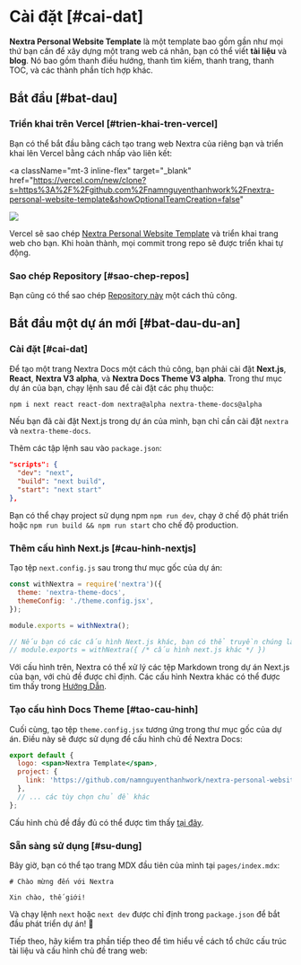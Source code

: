 
# Cài đặt [#cai-dat]

**Nextra Personal Website Template** là một template bao gồm gần như mọi thứ bạn cần để xây dựng một trang web cá nhân, bạn có thể viết **tài liệu** và **blog**. Nó bao gồm thanh điều hướng, thanh tìm kiếm, thanh trang, thanh TOC, và các thành phần tích hợp khác.

## Bắt đầu [#bat-dau]

### Triển khai trên Vercel [#trien-khai-tren-vercel]

Bạn có thể bắt đầu bằng cách tạo trang web Nextra của riêng bạn và triển khai lên Vercel bằng cách nhấp vào liên kết:

<a
  className="mt-3 inline-flex"
  target="_blank"
  href="https://vercel.com/new/clone?s=https%3A%2F%2Fgithub.com%2Fnamnguyenthanhwork%2Fnextra-personal-website-template&showOptionalTeamCreation=false"
>
  ![](https://vercel.com/button)
</a>

Vercel sẽ sao chép [Nextra Personal Website Template](https://github.com/namnguyenthanhwork/nextra-personal-website-template) và triển khai trang web cho bạn. Khi hoàn thành, mọi commit trong repo sẽ được triển khai tự động.

### Sao chép Repository [#sao-chep-repos]

Bạn cũng có thể sao chép [Repository này](https://github.com/namnguyenthanhwork/nextra-personal-website-template) một cách thủ công.

## Bắt đầu một dự án mới [#bat-dau-du-an]

<Steps>

### Cài đặt [#cai-dat]

Để tạo một trang Nextra Docs một cách thủ công, bạn phải cài đặt **Next.js**, **React**, **Nextra V3 alpha**, và **Nextra Docs Theme V3 alpha**. Trong thư mục dự án của bạn, chạy lệnh sau để cài đặt các phụ thuộc:

```sh npm2yarn
npm i next react react-dom nextra@alpha nextra-theme-docs@alpha
```

<Callout>Nếu bạn đã cài đặt Next.js trong dự án của mình, bạn chỉ cần cài đặt `nextra` và `nextra-theme-docs`.</Callout>

Thêm các tập lệnh sau vào `package.json`:

```json filename="package.json"
"scripts": {
  "dev": "next",
  "build": "next build",
  "start": "next start"
},
```

Bạn có thể chạy project sử dụng npm `npm run dev`, chạy ở chế độ phát triển hoặc `npm run build && npm run start` cho chế độ production.

### Thêm cấu hình Next.js [#cau-hinh-nextjs]

Tạo tệp `next.config.js` sau trong thư mục gốc của dự án:

```js filename="next.config.js"
const withNextra = require('nextra')({
  theme: 'nextra-theme-docs',
  themeConfig: './theme.config.jsx',
});

module.exports = withNextra();

// Nếu bạn có các cấu hình Next.js khác, bạn có thể truyền chúng làm tham số:
// module.exports = withNextra({ /* cấu hình next.js khác */ })
```

Với cấu hình trên, Nextra có thể xử lý các tệp Markdown trong dự án Next.js của bạn, với chủ đề được chỉ định. Các cấu hình Nextra khác có thể được tìm thấy trong [Hướng Dẫn](https://nextra.site/docs/guide).

### Tạo cấu hình Docs Theme [#tao-cau-hinh]

Cuối cùng, tạo tệp `theme.config.jsx` tương ứng trong thư mục gốc của dự án. Điều này sẽ được sử dụng để cấu hình chủ đề Nextra Docs:

```jsx filename="theme.config.jsx"
export default {
  logo: <span>Nextra Template</span>,
  project: {
    link: 'https://github.com/namnguyenthanhwork/nextra-personal-website-template',
  },
  // ... các tùy chọn chủ đề khác
};
```

Cấu hình chủ đề đầy đủ có thể được tìm thấy [tại đây](/vi/docs/doc-theme/theme-configuration).

### Sẵn sàng sử dụng [#su-dung]

Bây giờ, bạn có thể tạo trang MDX đầu tiên của mình tại `pages/index.mdx`:

```mdx filename="pages/index.mdx"
# Chào mừng đến với Nextra

Xin chào, thế giới!
```

Và chạy lệnh `next` hoặc `next dev` được chỉ định trong `package.json` để bắt đầu phát triển dự án! 🎉

</Steps>

Tiếp theo, hãy kiểm tra phần tiếp theo để tìm hiểu về cách tổ chức cấu trúc tài liệu và cấu hình chủ đề trang web:

<Cards>
  <Cards.Card title="Cấu trúc Page" href="/vi/docs/doc-theme/page-configuration" />
  <Cards.Card title="Cấu hình Theme" href="/vi/docs/doc-theme/theme-configuration" />
</Cards>
